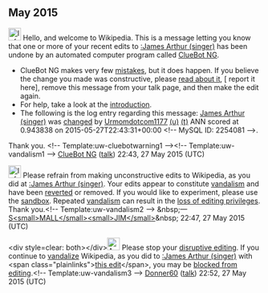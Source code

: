 <article id="46817953" title=User talk:Urmomdotcom1177>
	<talkpage id="46817953" title="User talk:Urmomdotcom1177">


== May 2015 ==
[[File:Information.svg|left|25px|alt=]] Hello, and welcome to Wikipedia. This is a message letting you know that one or more of your recent edits to [[:James Arthur (singer)]] has been undone by an automated computer program called [[User:ClueBot NG|ClueBot NG]].
{{clear}}
* ClueBot NG makes very few [[User:ClueBot NG#Information About False Positives|mistakes]], but it does happen. If you believe the change you made was constructive, please [[User:ClueBot NG#Information About False Positives|read about it]], [{{User:ClueBot NG/Warnings/FPReport|2254081}} report it here], remove this message from your talk page, and then make the edit again.
* For help, take a look at the [[Wikipedia:Introduction|introduction]].
* The following is the log entry regarding this message: [[James Arthur (singer)]] was [http://en.wikipedia.org/w/index.php?title=James+Arthur+%28singer%29&amp;diff=664338081&amp;oldid=663240330 changed] by [[Special:Contributions/Urmomdotcom1177|Urmomdotcom1177]] [[User:Urmomdotcom1177|(u)]] [[User talk:Urmomdotcom1177|(t)]] ANN scored at 0.943838 on 2015-05-27T22:43:31+00:00 &lt;!-- MySQL ID: 2254081 --&gt;.
Thank you. &lt;!-- Template:uw-cluebotwarning1 --&gt;&lt;!-- Template:uw-vandalism1 --&gt; [[User:ClueBot NG|ClueBot NG]] ([[User talk:ClueBot NG|talk]]) 22:43, 27 May 2015 (UTC)

[[File:Information orange.svg|25px|alt=Information icon|link=]] Please refrain from making unconstructive edits to Wikipedia, as you did at [[:James Arthur (singer)]]. Your edits appear to constitute [[Wikipedia:Vandalism|vandalism]] and have been [[Help:Reverting|reverted]] or removed. If you would like to experiment, please use the [[Wikipedia:Sandbox|sandbox]]. Repeated [[Wikipedia:Vandalism|vandalism]] can result in the [[Wikipedia:Blocking policy|loss of editing privileges]]. Thank you.&lt;!-- Template:uw-vandalism2 --&gt; &amp;nbsp;—[[User:Smalljim|S&lt;small&gt;MALL&lt;/small&gt;]][[User talk:Smalljim#top|&lt;small&gt;JIM&lt;/small&gt;]]&amp;nbsp; 22:47, 27 May 2015 (UTC)

&lt;div style=clear: both&gt;&lt;/div&gt;[[File:Ambox warning pn.svg|25px|alt=Warning icon]] Please stop your [[Wikipedia:Disruptive editing|disruptive editing]]. If you continue to [[Wikipedia:Vandalism|vandalize]] Wikipedia, as you did to [[:James Arthur (singer)]] with &lt;span class=&quot;plainlinks&quot;&gt;[http://en.wikipedia.org/w/index.php?title=James%20Arthur%20%28singer%29&amp;diff=664338858 this edit]&lt;/span&gt;, you may be [[Wikipedia:Blocking policy|blocked from editing]].&lt;!-- Template:uw-vandalism3 --&gt; [[User:Donner60|Donner60]] ([[User talk:Donner60|talk]]) 22:52, 27 May 2015 (UTC)
	</talkpage>
</article>